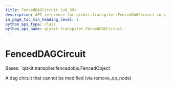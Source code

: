 ```yaml
---
title: FencedDAGCircuit (v0.39)
description: API reference for qiskit.transpiler.FencedDAGCircuit in qiskit v0.39
in_page_toc_min_heading_level: 1
python_api_type: class
python_api_name: qiskit.transpiler.FencedDAGCircuit
---
```


# FencedDAGCircuit

<Class id="qiskit.transpiler.FencedDAGCircuit" isDedicatedPage={true} github="https://github.com/qiskit/qiskit/tree/stable/0.22/qiskit/transpiler/fencedobjs.py" signature="FencedDAGCircuit(dag_circuit_instance)" modifiers="class">
  Bases: `qiskit.transpiler.fencedobjs.FencedObject`

  A dag circuit that cannot be modified (via remove\_op\_node)
</Class>

